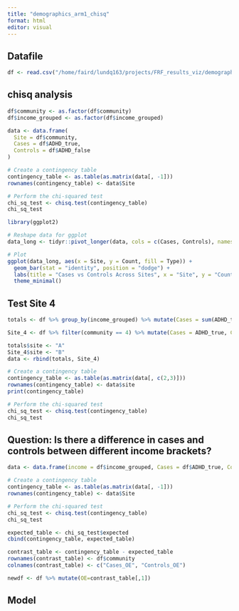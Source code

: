 ```yaml
---
title: "demographics_arm1_chisq"
format: html
editor: visual
---
```


## Datafile

```r
df <- read.csv("/home/faird/lundq163/projects/FRF_results_viz/demographics_work/arms1_frf_adhd_count_comm_income.csv")
```

## chisq analysis

```r
df$community <- as.factor(df$community)
df$income_grouped <- as.factor(df$income_grouped)
```

```r
data <- data.frame(
  Site = df$community,
  Cases = df$ADHD_true,
  Controls = df$ADHD_false
)
```

```r
# Create a contingency table
contingency_table <- as.table(as.matrix(data[, -1]))
rownames(contingency_table) <- data$Site

```

```r
# Perform the chi-squared test
chi_sq_test <- chisq.test(contingency_table)
chi_sq_test

```

```r
library(ggplot2)

# Reshape data for ggplot
data_long <- tidyr::pivot_longer(data, cols = c(Cases, Controls), names_to = "Type", values_to = "Count")

# Plot
ggplot(data_long, aes(x = Site, y = Count, fill = Type)) +
  geom_bar(stat = "identity", position = "dodge") +
  labs(title = "Cases vs Controls Across Sites", x = "Site", y = "Count") +
  theme_minimal()

```

## Test Site 4

```r
totals <- df %>% group_by(income_grouped) %>% mutate(Cases = sum(ADHD_true), Controls = sum(ADHD_false)) %>% dplyr::select(income_grouped, Cases, Controls) %>% unique()
```

```r
Site_4 <- df %>% filter(community == 4) %>% mutate(Cases = ADHD_true, Controls = ADHD_false) %>% dplyr::select(income_grouped, Cases, Controls) 
```

```r
totals$site <- "A"
Site_4$site <- "B"
data <- rbind(totals, Site_4)
```

```r
# Create a contingency table
contingency_table <- as.table(as.matrix(data[, c(2,3)]))
rownames(contingency_table) <- data$site
print(contingency_table)
```

```r
# Perform the chi-squared test
chi_sq_test <- chisq.test(contingency_table)
chi_sq_test

```

## Question: Is there a difference in cases and controls between different income brackets?

```r
data <- data.frame(income = df$income_grouped, Cases = df$ADHD_true, Controls = df$ADHD_false)
```

```r
# Create a contingency table
contingency_table <- as.table(as.matrix(data[, -1]))
rownames(contingency_table) <- data$Site
```

```r
# Perform the chi-squared test
chi_sq_test <- chisq.test(contingency_table)
chi_sq_test
```

```r
expected_table <- chi_sq_test$expected
cbind(contingency_table, expected_table)
```

```r
contrast_table <- contingency_table - expected_table
rownames(contrast_table) <- df$community
colnames(contrast_table) <- c("Cases_OE", "Controls_OE") 

newdf <- df %>% mutate(OE=contrast_table[,1])

```

## Model

```r

```
